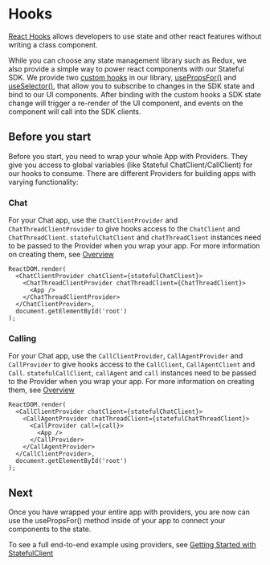 
<Meta title="Stateful Client/React Hooks/Setting up" />

# Hooks

[React Hooks](https://reactjs.org/docs/hooks-intro.html) allows developers to use state and other react features without writing a class component.

While you can choose any state management library such as Redux, we also provide a simple way to power react components with our Stateful SDK.
We provide two [custom hooks](https://reactjs.org/docs/hooks-custom.html) in our library, [usePropsFor()](/?path=/docs/stateful-client-react-hooks-usepropsfor--page) and [useSelector()](/?path=/docs/stateful-client-react-hooks-useselector--page), that allow you to subscribe to changes in the SDK state and bind to our UI components.
After binding with the custom hooks a SDK state change will trigger a re-render of the UI component, and events on the component will call into the SDK clients.

## Before you start

Before you start, you need to wrap your whole App with Providers.
They give you access to global variables (like Stateful ChatClient/CallClient) for our hooks to consume.
There are different Providers for building apps with varying functionality:

### Chat

For your Chat app, use the `ChatClientProvider` and `ChatThreadClientProvider` to give hooks access to the `ChatClient` and `ChatThreadClient`.
`statefulChatClient` and `chatThreadClient` instances need to be passed to the Provider when you wrap your app.
For more information on creating them, see [Overview](/?path=/docs/stateful-client-overview--page)

```tsx
ReactDOM.render(
  <ChatClientProvider chatClient={statefulChatClient}>
    <ChatThreadClientProvider chatThreadClient={ChatThreadClient}>
      <App />
    </ChatThreadClientProvider>
  </ChatClientProvider>,
  document.getElementById('root')
);
```

### Calling

For your Chat app, use the `CallClientProvider`, `CallAgentProvider` and `CallProvider` to give hooks access to the `CallClient`, `CallAgentClient` and `Call`.
`statefulCallClient`, `callAgent` and `call` instances need to be passed to the Provider when you wrap your app.
For more information on creating them, see [Overview](/?path=/docs/stateful-client-overview--page)

```tsx
ReactDOM.render(
  <CallClientProvider chatClient={statefulChatClient}>
    <CallAgentProvider chatThreadClient={statefulChatThreadClient}>
      <CallProvider call={call}>
        <App />
      </CallProvider>
    </CallAgentProvider>
  </CallClientProvider>,
  document.getElementById('root')
);
```

## Next

Once you have wrapped your entire app with providers, you are now can use the usePropsFor() method inside of your app to connect your components to the state.

To see a full end-to-end example using providers, see [Getting Started with StatefulClient](/?path=/docs/quickstarts-get-started-with-stateful-client--page)
